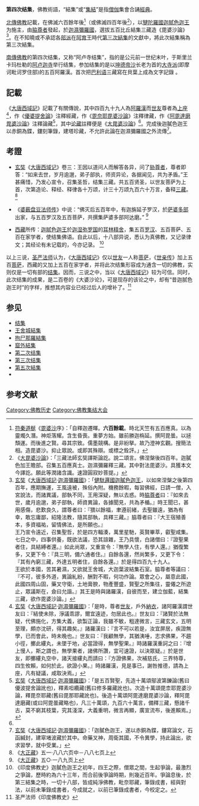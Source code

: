 {{佛教}}
{{EarlyBuddhism}}
'''第四次结集'''，佛教術語，“結集”或“[[集結|集結]]”是指[[僧伽|僧伽]]集會合誦[[三藏|經典]]。

[[北傳佛教|北傳佛教]]記載，在佛滅六百餘年後<ref>
[[符秦|符秦]][[道梴|道梴]]《[[阿毘曇毘婆沙論|毘婆沙]]序》：「自釋迦遷暉。'''六百餘載'''。時北天竺有五百應真。以為靈燭久潛。神炬落耀。含生昏喪。重夢方始。雖前勝迦栴延。撰阿毘曇。以拯頹運。而後進之賢。尋其宗致。儒墨競構。是非紛拏。故乃澄神玄觀。搜簡法相。造毘婆沙。抑止眾說。或即其殊辯。或標之銓評。」
</ref>（或佛滅四百年後<ref name="dpps">
《[[大毘婆沙論|大毘婆沙論]]》：「三藏法師玄奘譯斯論訖。說二頌言。佛涅槃後四百年。迦膩色加王贍部。召集五百應真士。迦濕彌羅釋三藏。其中對法毘婆沙。具獲本文今譯訖。願此等潤諸含識。速證圓寂妙菩提。」
</ref>），以[[犍陀羅國|犍陀羅國]][[迦腻色迦王|迦腻色迦王]]为施主，由[[脇尊者|脇尊者]]發起，於[[迦濕彌羅國|迦濕彌羅國]]，選拔五百比丘結集三藏造《毘婆沙論》<ref>
[[玄奘|玄奘]]《[[大唐西域記|大唐西域記]]·[[迦濕彌羅國|迦濕彌羅國]]》：「[[健馱邏國|健馱邏國]][[迦膩色迦王|迦膩色迦王]]，以如來涅槃之後第四百年，應期撫運，王風遠被，殊俗內附。機務餘暇，每習佛經，日請一僧，入宮說法，而諸異議，部執不同，王用深疑，無以去惑。時[[脇尊者|脇尊者]]曰：『如來去世，歲月逾邈，弟子部執，師資異論，各據聞見，共為矛楯。』時王聞已，甚用感傷，悲歎良久，謂尊者曰：『猥以餘福，聿遵前緒，去聖雖遠，猶為有幸，敢忘庸鄙，紹隆法教，隨其部執，具釋三藏。』脇尊者曰：『大王宿殖善本，多資福祐，留情佛法，是所願也。』<br />王乃宣令遠近，召集聖哲，於是四方輻湊，萬里星馳，英賢畢萃，叡聖咸集。七日之中，四事供養，既欲法議，恐其諠雜，王乃具懷，白諸僧曰：『證聖果者住，具結縛者還。』如此尚眾，又重宣令：『無學人住，有學人還。』猶復繁多，又更下令：『具三明，備六通者住。』自餘各還，然尚繁多，又更下令：『其有內窮三藏，外達五明者住，自餘各還。』於是得四百九十九人。<br />王欲於本國，苦其暑濕，又欲就王舍城，大迦葉波結集石室。脇尊者等議曰：『不可，彼多外道，異論糺紛，酬對不暇，何功作論。眾會之心，屬意此國，此國四周山固，藥叉守衛，土地膏腴，物產豐盛，賢聖之所集往，靈僊之所遊止，眾議斯在，僉曰允諧。』其王是時與諸羅漢，自彼而至，建立伽藍，結集三藏，欲作毘婆沙論。」
</ref>。在不知曉或不承認各[[部派佛教|部派]]在[[阿育王|阿育王]]時代[[第三次結集|第三次結集]]的文獻中，將此次結集稱為第三次結集。

[[南傳佛教|南傳佛教]]的第四次结集，又称“阿卢寺结集”，指的是公元前一世纪末叶，于斯里兰卡玛杜勒的[[阿卢寺|阿卢迦寺]]举行结集，参加结集的是以[[坤德帝沙|坤德帝沙]]长老为首的[[大寺派|大寺派]](即摩诃毗诃罗住部)的五百阿羅漢。首次把[[巴利语|巴利语]]三藏寫在貝葉上成為文字記錄 。

== 記載 ==
《[[大唐西域記|大唐西域記]]》記載了有關傳說，其中四百九十九人為[[阿羅漢|阿羅漢]]而[[世友|世友]]尊者為[[上座|上座]]<ref>[[玄奘|玄奘]]《[[大唐西域記|大唐西域記]]·[[迦濕彌羅國|迦濕彌羅國]]》：「是時，尊者[[世友|世友]]，戶外[[納衣|納衣]]，諸阿羅漢謂世友曰：『結使未除，淨議乖謬，爾宜遠迹，勿居此也。』世友曰：『諸賢於法無疑，代佛施化，方集大義，欲製正論，我雖不敏，粗達微言，三藏玄文，五明至理，頗亦沈研，得其趣矣。』諸羅漢曰：『言不可以若是，汝宜屏居，疾證無學，已而會此，時未晚也。』世友曰：『我顧無學，其猶洟唾，志求佛果，不趨小徑，擲此縷丸，未墜于地，必當證得，無學聖果。』時諸羅漢重訶之曰：『增上慢人，斯之謂也，無學果者，諸佛所讚，宜可速證，以決眾疑。』於是世友，即擲縷丸空中，諸天接縷丸而請曰：『方證佛果，次補慈氏，三界特尊，四生攸賴，如何於此，欲證小果。』時諸羅漢，見是事已，謝咎推德，請為上座，凡有疑議，咸取決焉。」</ref>，作《[[優婆提舍論|優婆提舍論]]》注釋經藏，作《[[毘奈耶毘婆沙論|毘奈耶毘婆沙論]]》注釋律藏，作《[[阿毘達磨毘婆沙論|阿毘達磨毘婆沙論]]》注釋論藏<ref>[[玄奘|玄奘]]《[[大唐西域記|大唐西域記]]·[[迦濕彌羅國|迦濕彌羅國]]》：「是五百賢聖，先造十萬頌鄔波第鑠論(舊曰優波提舍論訛也)，釋素呾纜藏(舊曰修多羅藏訛也)。次造十萬頌毘柰耶毘婆沙論，釋毘奈耶藏(舊曰毘那耶藏訛也)。後造十萬頌阿毘達磨毘婆沙論，釋阿毘達磨藏(或曰阿毘曇藏略也)，凡三十萬頌，九百六十萬言，備釋三藏，懸諸千古，莫不窮其枝葉，究其淺深，大義重明，微言再顯，廣宣流布，後進賴焉。」</ref>，其中[[论藏|论藏]]註釋便是《[[大毘婆沙論|大毘婆沙論]]》<ref name="dpps" />。完成後迦膩色迦王以赤銅為鍱，鏤刻筆錄，建塔珍藏，不允許此論在迦濕彌羅國之外流傳<ref>[[玄奘|玄奘]]《[[大唐西域記|大唐西域記]]·[[迦濕彌羅國|迦濕彌羅國]]》：「迦膩色迦王，遂以赤銅為鍱，鏤寫論文，石函緘封，建窣堵波藏於其中。命藥叉神，周衛其國，不令異學，持此論出，欲求習學，就中受業。」</ref>。

==考證 ==
* [[玄奘|玄奘]]《[[大唐西域记|大唐西域记]]》卷三：王因以道问人而解答各异，问了[[胁尊者|胁尊者]]，尊者即答：“如来去世，岁月逾邈，弟子部执，师资异论，各据闻见，共为矛盾。”王甚痛惜，乃发心宣令，召集圣哲，结集三藏。共五百贤圣，以世友菩萨为上首，次第造论、释经、释律各十万颂，计三十万颂九百六十万言，备释[[三藏|三藏]]。 <ref>《[[大正藏|大正藏]]》五一·八八六页中－八八七页上</ref>

* 《[[婆薮盘豆法师传|婆薮盘豆法师传]]》中说：“佛灭后五百年中，有迦旃延子罗汉，於[[說一切有部|萨婆多部]]出家，与五百罗汉及五百菩萨，共撰集萨婆多部阿达磨。” <ref>《[[大正藏|大正藏]]》五○·一八九页上</ref>

* [[西藏|西藏]]所传：[[迦腻色迦王|迦腻色迦王]]於[[迦湿弥罗国|迦湿弥罗国]]的[[耳林精舍|耳林精舍]]，集五百[[罗汉|罗汉]]、五百菩萨、五百在家学者，使结集佛语。自此以后，十八部异说，悉认为真佛教，又记录律文；其经论有未记载的，今亦记录。 <ref>《印度佛教史》迦膩色迦王之初年，四王之際，僧眾之間，生起爭論，最激烈之爭論，歷時約為六十三年，而合前後爭論時期，則幾近百年。爭論息後，於第三結集之時，一切十八部，皆成純淨佛教，毗奈耶藏，筆錄成書，經與對法，以前未筆錄成書者，今成就之，以前已筆錄成書者，今校定之。</ref>

以上三说，[[圣严法师|圣严法师]]认为，《[[大唐西域记|大唐西域记]]》仅以[[世友|世友]]一人称[[菩萨|菩萨]]，《[[世亲传|世亲传]]》加上五百[[菩萨|菩萨]]，西藏的又加上五百在家学者，并将此次结集形容成为通含一切的佛教，实则仅是一切有部的[[结集|结集]]。因而，三说之中，当以《[[大唐西域记|大唐西域记]]》较为可信。同时，此次结集的成果，是二百卷的《大婆沙论》，可是现存的该论之中，却有“昔迦腻色迦王时”的字样，推想其内容业已经过后人的增补了。<ref>圣严法师《印度佛教史》</ref>

==参见==
*[[结集|结集]]
*[[王舍城結集|王舍城結集]]
*[[拘尸那羅結集|拘尸那羅結集]]
*[[窟外結集|窟外結集]]
*[[第二次结集|第二次结集]]
*[[第三次结集|第三次结集]]
*[[第五次結集|第五次結集]]
*{{le|第六次結集|Sixth Buddhist council}}

==参考文献==
{{reflist|2}}

[[Category:佛教历史|Category:佛教历史]]
[[Category:佛教集结大会|Category:佛教集结大会]]